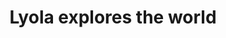 ﻿---
title: "Lyola explores the world"
description: "Exploring the diversity of cultures from around the globe."
image: "/images/greg-rosenke-1TjORT2dLOw-unsplash.jpg"
gradientFrom: "rgba(0, 0, 0, 0.5)"
gradientTo: "rgba(0, 0, 0, 0.1)"
link: "#"
cta: "Explore Now"
order: 2
---
